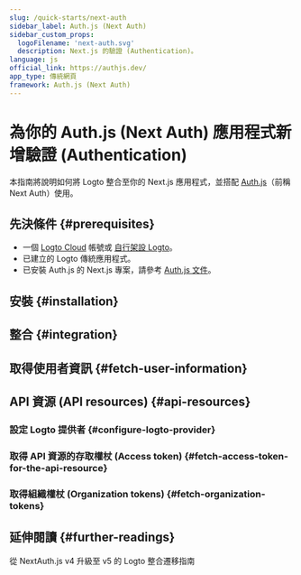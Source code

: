 ```yaml
---
slug: /quick-starts/next-auth
sidebar_label: Auth.js (Next Auth)
sidebar_custom_props:
  logoFilename: 'next-auth.svg'
  description: Next.js 的驗證 (Authentication)。
language: js
official_link: https://authjs.dev/
app_type: 傳統網頁
framework: Auth.js (Next Auth)
---
```




# 為你的 Auth.js (Next Auth) 應用程式新增驗證 (Authentication)

本指南將說明如何將 Logto 整合至你的 Next.js 應用程式，並搭配 [Auth.js](https://authjs.dev/)（前稱 Next Auth）使用。

<GuideTip />

## 先決條件 \{#prerequisites}

- 一個 [Logto Cloud](https://cloud.logto.io) 帳號或 [自行架設 Logto](/introduction/set-up-logto-oss)。
- 已建立的 Logto 傳統應用程式。
- 已安裝 Auth.js 的 Next.js 專案，請參考 [Auth.js 文件](https://authjs.dev/getting-started/installation)。

## 安裝 \{#installation}

<Installation />

## 整合 \{#integration}

<Integration />

## 取得使用者資訊 \{#fetch-user-information}

<GetUserInformation />

## API 資源 (API resources) \{#api-resources}

<ApiResourcesDescription />

### 設定 Logto 提供者 \{#configure-logto-provider}

<ConfigApiResources />

### 取得 API 資源的存取權杖 (Access token) \{#fetch-access-token-for-the-api-resource}

<FetchAccessTokenForApiResources />

### 取得組織權杖 (Organization tokens) \{#fetch-organization-tokens}

<FetchOrganizationTokenForUser />

## 延伸閱讀 \{#further-readings}

<FurtherReadings />

<Url href="https://blog.logto.io/next-auth-v5">
  從 NextAuth.js v4 升級至 v5 的 Logto 整合遷移指南
</Url>
